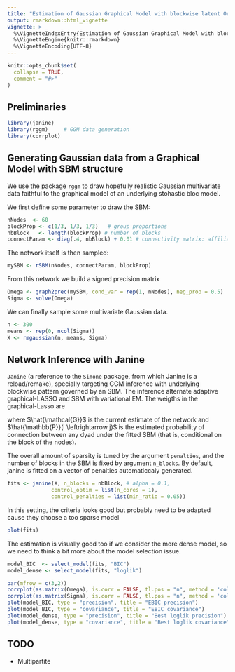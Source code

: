 ```yaml
---
title: "Estimation of Gaussian Graphical Model with blockwise latent Organisation"
output: rmarkdown::html_vignette
vignette: >
  %\VignetteIndexEntry{Estimation of Gaussian Graphical Model with blockwise latent Organisation}
  %\VignetteEngine{knitr::rmarkdown}
  %\VignetteEncoding{UTF-8}
---
```


```r
knitr::opts_chunk$set(
  collapse = TRUE,
  comment = "#>"
)
```


## Preliminaries

```r
library(janine)   
library(rggm)     # GGM data generation
library(corrplot)
```

## Generating Gaussian data from a Graphical Model with SBM structure

We use the package `rggm` to draw hopefully realistic Gaussian multivariate data faithful to the graphical model of an underlying stohastic bloc model.


We first define some parameter to draw the SBM:

```r
nNodes  <- 60
blockProp <- c(1/3, 1/3, 1/3)   # group proportions
nbBlock   <- length(blockProp) # number of blocks
connectParam <- diag(.4, nbBlock) + 0.01 # connectivity matrix: affiliation network
```

The network itself is then sampled:

```r
mySBM <- rSBM(nNodes, connectParam, blockProp)
```

From this network we build a signed precision matrix 

```r
Omega <- graph2prec(mySBM, cond_var = rep(1, nNodes), neg_prop = 0.5)
Sigma <- solve(Omega)
```

We can finally sample some multivariate Gaussian data.

```r
n <- 300
means <- rep(0, ncol(Sigma))
X <- rmgaussian(n, means, Sigma)
```

## Network Inference with Janine

`Janine` (a reference to the `Simone` package, from which Janine is a reload/remake), specially targeting GGM inference with underlying blockwise pattern governed by an SBM. The inference alternate adaptive graphical-LASSO and SBM with variational EM. The weigths in the graphical-Lasso are

\begin{equation}
  w_{ij} = \frac{\left(1 - \hat{\mathbb{P}}(i \leftrightarrow j)\right)}{1 - \mathrm{density}(\hat{\mathcal{G}})},
\end{equation}

where $\hat{\mathcal{G}}$ is the current estimate of the network and $\hat{\mathbb{P}}(i \leftrightarrow j)$ is the estimated probability of connection between any dyad under the fitted SBM (that is, conditional on the block of the nodes).

The overall amount of sparsity is tuned by the argument `penalties`, and the number of blocks in the SBM is fixed by argument `n_blocks`. By default, janine is fitted on a vector of penalties automaticcaly generated.

```r
fits <- janine(X, n_blocks = nbBlock, # alpha = 0.1,
              control_optim = list(n_cores = 1),
              control_penalties = list(min_ratio = 0.05))
```

In this setting, the criteria looks good but probably need to be adapted cause they choose a too sparse model

```r
plot(fits)
```

The estimation is visually good too if we consider the more dense model, so we need to think a bit more about the model selection issue.

```r
model_BIC  <- select_model(fits, "BIC")
model_dense <- select_model(fits, "loglik")
```


```r
par(mfrow = c(3,2))
corrplot(as.matrix(Omega), is.corr = FALSE, tl.pos = "n", method = 'color', type = "upper", diag = FALSE, title = "TRUE precision")
corrplot(as.matrix(Sigma), is.corr = FALSE, tl.pos = "n", method = 'color', type = "upper", diag = FALSE, title = "TRUE variance")
plot(model_BIC, type = "precision", title = "EBIC precision")
plot(model_BIC, type = "covariance", title = "EBIC covariance")
plot(model_dense, type = "precision", title = "Best loglik precision")
plot(model_dense, type = "covariance", title = "Best loglik covariance")
```

## TODO
  - Multipartite

